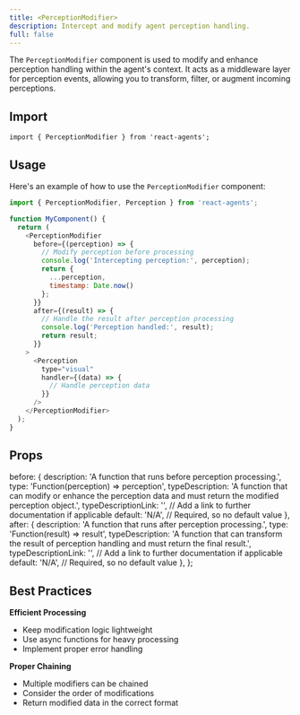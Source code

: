 ```yaml
---
title: <PerceptionModifier>
description: Intercept and modify agent perception handling.
full: false
---
```


The `PerceptionModifier` component is used to modify and enhance perception handling within the agent's context. It acts as a middleware layer for perception events, allowing you to transform, filter, or augment incoming perceptions.

## Import

```tsx
import { PerceptionModifier } from 'react-agents';
```

## Usage
Here's an example of how to use the `PerceptionModifier` component:

```javascript
import { PerceptionModifier, Perception } from 'react-agents';

function MyComponent() {
  return (
    <PerceptionModifier
      before={(perception) => {
        // Modify perception before processing
        console.log('Intercepting perception:', perception);
        return {
          ...perception,
          timestamp: Date.now()
        };
      }}
      after={(result) => {
        // Handle the result after perception processing
        console.log('Perception handled:', result);
        return result;
      }}
    >
      <Perception
        type="visual"
        handler={(data) => {
          // Handle perception data
        }}
      />
    </PerceptionModifier>
  );
}
```

## Props


  before: {
    description: 'A function that runs before perception processing.',
    type: 'Function(perception) => perception',
    typeDescription: 'A function that can modify or enhance the perception data and must return the modified perception object.',
    typeDescriptionLink: '', // Add a link to further documentation if applicable
    default: 'N/A', // Required, so no default value
  },
  after: {
    description: 'A function that runs after perception processing.',
    type: 'Function(result) => result',
    typeDescription: 'A function that can transform the result of perception handling and must return the final result.',
    typeDescriptionLink: '', // Add a link to further documentation if applicable
    default: 'N/A', // Required, so no default value
  },
};

<TypeTable
  type={perceptionModifierProps}
/>


## Best Practices

**Efficient Processing**

- Keep modification logic lightweight
- Use async functions for heavy processing
- Implement proper error handling


**Proper Chaining**

- Multiple modifiers can be chained
- Consider the order of modifications
- Return modified data in the correct format



